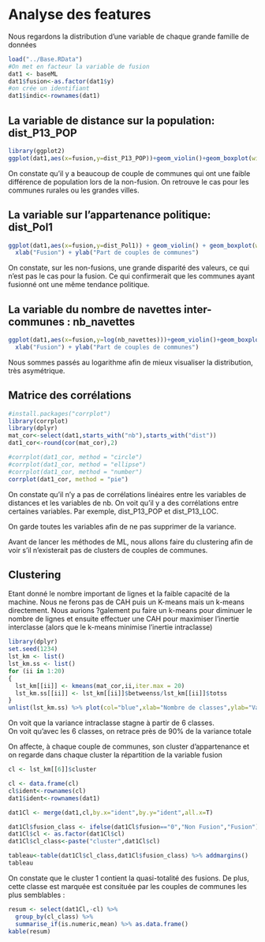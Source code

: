 
# Analyse des features

Nous regardons la distribution d'une variable de chaque grande famille de données

```r
load("../Base.RData")
#On met en facteur la variable de fusion
dat1 <- baseML
dat1$fusion<-as.factor(dat1$y)
#on crée un identifiant
dat1$indic<-rownames(dat1)
```


## La variable de distance sur la population: dist_P13_POP

```r
library(ggplot2)
ggplot(dat1,aes(x=fusion,y=dist_P13_POP))+geom_violin()+geom_boxplot(width=0.1)
```

On constate qu'il y a beaucoup de couple de communes qui ont une faible différence de population lors de la non-fusion. On retrouve le cas pour les communes rurales ou les grandes villes.  

## La variable sur l'appartenance politique: dist_Pol1

```r
ggplot(dat1,aes(x=fusion,y=dist_Pol1)) + geom_violin() + geom_boxplot(width=0.1) +
  xlab("Fusion") + ylab("Part de couples de communes")
```

On constate, sur les non-fusions, une grande disparité des valeurs, ce qui n'est pas le cas pour la fusion. Ce qui confirmerait que les communes ayant fusionné ont une même tendance politique.  

## La variable du nombre de navettes inter-communes : nb_navettes  

```r
ggplot(dat1,aes(x=fusion,y=log(nb_navettes)))+geom_violin()+geom_boxplot(width=0.1)+
  xlab("Fusion") + ylab("Part de couples de communes")
```

Nous sommes passés au logarithme afin de mieux visualiser la distribution, très asymétrique.

## Matrice des corrélations

```r
#install.packages("corrplot")
library(corrplot)
library(dplyr)
mat_cor<-select(dat1,starts_with("nb"),starts_with("dist"))
dat1_cor<-round(cor(mat_cor),2)

#corrplot(dat1_cor, method = "circle")
#corrplot(dat1_cor, method = "ellipse")
#corrplot(dat1_cor, method = "number")
corrplot(dat1_cor, method = "pie")
```

On constate qu'il n'y a pas de corrélations linéaires entre les variables de distances et les variables de nb.
On voit qu'il y a des corrélations entre certaines variables. Par exemple, dist_P13_POP et dist_P13_LOC.  

On garde toutes les variables afin de ne pas supprimer de la variance.  

Avant de lancer les méthodes de ML, nous allons faire du clustering afin de voir s'il n'existerait pas de clusters de couples de communes.

## Clustering

Etant donné le nombre important de lignes et la faible capacité de la machine. Nous ne ferons pas de CAH puis un K-means mais un k-means directement. Nous aurions ?galement pu faire un k-means pour diminuer le nombre de lignes et ensuite effectuer une CAH pour maximiser l'inertie interclasse (alors que le k-means minimise l'inertie intraclasse)

```r
library(dplyr)
set.seed(1234)
lst_km <- list()
lst_km.ss <- list()
for (ii in 1:20)
{
  lst_km[[ii]] <- kmeans(mat_cor,ii,iter.max = 20)
  lst_km.ss[[ii]] <- lst_km[[ii]]$betweenss/lst_km[[ii]]$totss
}
unlist(lst_km.ss) %>% plot(col="blue",xlab="Nombre de classes",ylab="Variance interclasse")
```

On voit que la variance intraclasse stagne à partir de 6 classes.  
On voit qu'avec les 6 classes, on retrace près de 90% de la variance totale

On affecte, à chaque couple de communes, son cluster d'appartenance et on regarde dans chaque cluster la répartition de la variable fusion 

```r
cl <- lst_km[[6]]$cluster

cl <- data.frame(cl)
cl$ident<-rownames(cl)
dat1$ident<-rownames(dat1)

dat1Cl <- merge(dat1,cl,by.x="ident",by.y="ident",all.x=T)

dat1Cl$fusion_class <- ifelse(dat1Cl$fusion=="0","Non Fusion","Fusion")
dat1Cl$cl <- as.factor(dat1Cl$cl)
dat1Cl$cl_class<-paste("cluster",dat1Cl$cl)

tableau<-table(dat1Cl$cl_class,dat1Cl$fusion_class) %>% addmargins()
tableau
```

On constate que le cluster 1 contient la quasi-totalité des fusions. De plus, cette classe est marquée est consituée par les couples de communes les plus semblables :

```r
resum <- select(dat1Cl,-cl) %>%
  group_by(cl_class) %>%
  summarise_if(is.numeric,mean) %>% as.data.frame()
kable(resum)
```



